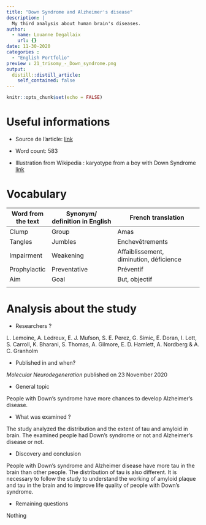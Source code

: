 ```yaml
---
title: "Down Syndrome and Alzheimer's disease"
description: |
  My third analysis about human brain's diseases.
author:
  - name: Louanne Degallaix
    url: {}
date: 11-30-2020
categories :
  - "English Portfolio"
preview : 21_trisomy_-_Down_syndrome.png
output:
  distill::distill_article:
    self_contained: false
---
```


```r
knitr::opts_chunk$set(echo = FALSE)
```

# Useful informations

* Source de l'article: [link](https://www.technologynetworks.com/neuroscience/news/why-do-so-many-people-with-down-syndrome-develop-alzheimers-disease-343113)

* Word count: 583

* Illustration from Wikipedia : karyotype from a boy with Down Syndrome [link](https://fr.wikipedia.org/wiki/Trisomie_21#/media/Fichier:21_trisomy_-_Down_syndrome.png)

# Vocabulary

| Word from the text | Synonym/ definition in English | French translation                      |
| ------------------ | ------------------------------ | --------------------------------------- |
| Clump              | Group                          | Amas                                    |
| Tangles            | Jumbles                        | Enchevêtrements                          |
| Impairment         | Weakening                      | Affaiblissement, diminution, déficience |
| Prophylactic       | Preventative                   | Préventif                               |
| Aim                | Goal                           | But, objectif                           |
|                    |                                |                                         |

# Analysis about the study

* Researchers ?

L. Lemoine, A. Ledreux, E. J. Mufson, S. E. Perez, G. Simic, E. Doran, I. Lott, S. Carroll, K. Bharani, S. Thomas, A. Gilmore, E. D. Hamlett, A. Nordberg & A. C. Granholm 

* Published in and when? 

*Molecular Neurodegeneration* published on 23 November 2020

* General topic 

People with Down’s syndrome have more chances to develop Alzheimer’s disease. 

* What was examined ?

The study analyzed the distribution and the extent of tau and amyloid in brain. The examined people had Down’s syndrome or not and Alzheimer’s disease or not.

* Discovery and conclusion

People with Down’s syndrome and Alzheimer disease have more tau in the brain than other people. The distribution of tau is also different. 
It is necessary to follow the study to understand the working of amyloid plaque and tau in the brain and to improve life quality of people with Down’s syndrome. 

* Remaining questions 

Nothing


